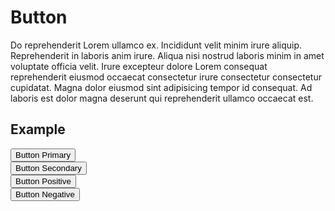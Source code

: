 
# Button

Do reprehenderit Lorem ullamco ex. Incididunt velit minim irure aliquip. Reprehenderit in laboris anim irure. Aliqua nisi nostrud laboris minim in amet voluptate officia velit. Irure excepteur dolore Lorem consequat reprehenderit eiusmod occaecat consectetur irure consectetur consectetur cupidatat. Magna dolor eiusmod sint adipisicing tempor id consequat. Ad laboris est dolor magna deserunt qui reprehenderit ullamco occaecat est.

## Example

<div className="specimen" type="React">
  <Button type="primary">Button Primary</Button><br />
  <Button type="secondary">Button Secondary</Button><br />
  <Button type="positive">Button Positive</Button><br />
  <Button type="negative">Button Negative</Button>
</div>
